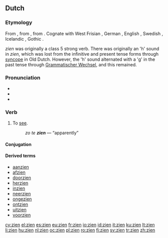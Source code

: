 ==Dutch==
===Etymology===
From {{etyl|dum|nl}} {{term|sien|lang=dum}}, from {{etyl|odt|nl}} {{term|sian|lang=odt}}, from {{proto|Germanic|sehwanan|lang=nl}}. Cognate with West Frisian {{term|sjen|lang=fy}}, German {{term|sehen|lang=de}}, English {{term|see|lang=en}}, Swedish {{term|se|lang=sv}}, Icelandic {{term|sjá|lang=is}}, Gothic {{term|𐍃𐌰𐌹𐍈𐌰𐌽|tr=saiƕan|lang=got}}.

''zien'' was originally a class 5 strong verb. There was originally an 'h' sound in ''zien'', which was lost from the infinitive and present tense forms through [[syncope]] in Old Dutch. However, the 'h' sound alternated with a 'g' in the past tense through [[w:Grammatischer Wechsel|Grammatischer Wechsel]], and this remained.

===Pronunciation===
* {{rhymes|in|lang=nl}}
*{{audio|Nl-zien.ogg|audio}}
*{{IPA|lang=nl|/zin/}}

===Verb===
{{nl-verb|irr}}

# To [[see]].
#: ''zo te '''zien''''' — “apparently”

====Conjugation====
{{nl-conj-irr|zie|ziet|ziet|zag|gezien|aux2=zijn|zie|zage|9=zaagt}}

====Derived terms====
{{top4}}
* [[aanzien]]
* [[afzien]]
* [[doorzien]]
* [[herzien]]
* [[inzien]]
* [[neerzien]]
* [[ongezien]]
* [[ontzien]]
* [[uitzien]]
* [[voorzien]]
{{bottom}}

[[cy:zien]]
[[el:zien]]
[[es:zien]]
[[eu:zien]]
[[fr:zien]]
[[io:zien]]
[[id:zien]]
[[it:zien]]
[[ku:zien]]
[[lt:zien]]
[[li:zien]]
[[hu:zien]]
[[nl:zien]]
[[oc:zien]]
[[pl:zien]]
[[ro:zien]]
[[fi:zien]]
[[sv:zien]]
[[tr:zien]]
[[zh:zien]]